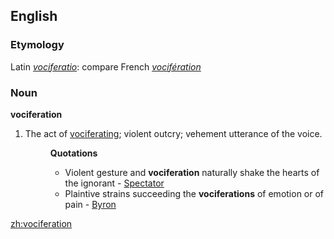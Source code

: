==English==

===Etymology===
Latin ''[[vociferatio]]'': compare French ''[[vocifération]]''

===Noun===
'''vociferation'''

# The act of [[vociferate|vociferating]]; violent outcry; vehement utterance of the voice.
#:'''Quotations'''
#:*Violent gesture and '''vociferation''' naturally shake the hearts of the ignorant - [[Spectator]]
#:*Plaintive strains succeeding the '''vociferations''' of emotion or of pain - [[Byron]]

[[zh:vociferation]]